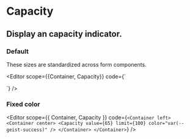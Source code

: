 
<Spacer y={0.6} />

# Capacity

<Spacer y={0.8} />

## Display an capacity indicator.

<Spacer y={2} />

### Default

These sizes are standardized across form components.

<Spacer />

<Editor 
  scope={{Container, Capacity}}
  code={`<Container left>
  <Container center>
    <Capacity value={15} limit={100} />
  </Container>

<Container center>
  <Capacity value={45} limit={100} />
</Container>

  <Container center>
    <Capacity value={90} limit={100} />
  </Container>
</Container>`}
/>

<Spacer y={2} />

### Fixed color

<Editor
  scope={{ Container, Capacity }}
  code={`<Container left>
  <Container center>
    <Capacity value={65} limit={100} color="var(--geist-success)" />
  </Container>
</Container>`}
/>

<Spacer y={4} />
